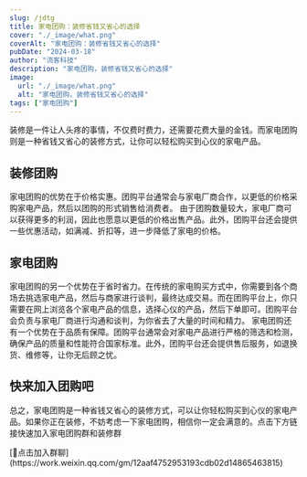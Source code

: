 ```yaml
---
slug: /jdtg
title: 家电团购：装修省钱又省心的选择
cover: "./_image/what.png"
coverAlt: "家电团购：装修省钱又省心的选择"
pubDate: "2024-03-18"
author: "流客科技"
description: "家电团购，装修省钱又省心的选择"
image:
  url: "./_image/what.png"
  alt: "家电团购，装修省钱又省心的选择"
tags: ["家电团购"]
---
```


装修是一件让人头疼的事情，不仅费时费力，还需要花费大量的金钱。而家电团购则是一种省钱又省心的装修方式，让你可以轻松购买到心仪的家电产品。

## 装修团购
家电团购的优势在于价格实惠。团购平台通常会与家电厂商合作，以更低的价格采购家电产品，然后以团购的形式销售给消费者。
由于团购数量较大，家电厂商可以获得更多的利润，因此也愿意以更低的价格出售产品。此外，团购平台还会提供一些优惠活动，如满减、折扣等，进一步降低了家电的价格。

## 家电团购
家电团购的另一个优势在于省时省力。在传统的家电购买方式中，你需要到各个商场去挑选家电产品，然后与商家进行谈判，最终达成交易。而在团购平台上，你只需要在网上浏览各个家电产品的信息，选择心仪的产品，然后下单即可。团购平台会负责与家电厂商进行沟通和谈判，为你省去了大量的时间和精力。
家电团购还有一个优势在于品质有保障。团购平台通常会对家电产品进行严格的筛选和检测，确保产品的质量和性能符合国家标准。此外，团购平台还会提供售后服务，如退换货、维修等，让你无后顾之忧。

## 快来加入团购吧
总之，家电团购是一种省钱又省心的装修方式，可以让你轻松购买到心仪的家电产品。如果你正在装修，不妨考虑一下家电团购，相信你一定会满意的。点击下方链接快速加入家电团购群和装修群

<div class="text-2xl font-semibold">
[🏡点击加入群聊](https://work.weixin.qq.com/gm/12aaf4752953193cdb02d14865463815)
</div>


